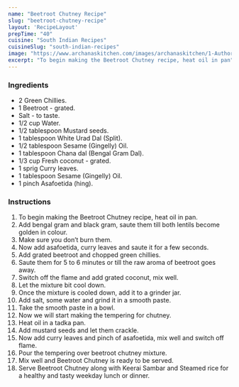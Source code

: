 ---
name: "Beetroot Chutney Recipe"
slug: "beetroot-chutney-recipe"
layout: 'RecipeLayout'
prepTime: "40"
cuisine: "South Indian Recipes"
cuisineSlug: "south-indian-recipes"
image: "https://www.archanaskitchen.com/images/archanaskitchen/1-Author/Pooja_Thakur/Beetroot_chutney.jpg"
excerpt: "To begin making the Beetroot Chutney recipe, heat oil in pan"
---

### Ingredients

- 2 Green Chillies.
- 1 Beetroot - grated.
- Salt - to taste.
- 1/2 cup Water.
- 1/2 tablespoon Mustard seeds.
- 1 tablespoon White Urad Dal (Split).
- 1/2 tablespoon Sesame (Gingelly) Oil.
- 1 tablespoon Chana dal (Bengal Gram Dal).
- 1/3 cup Fresh coconut - grated.
- 1 sprig Curry leaves.
- 1 tablespoon Sesame (Gingelly) Oil.
- 1 pinch Asafoetida (hing).

### Instructions

1. To begin making the Beetroot Chutney recipe, heat oil in pan.
1. Add bengal gram and black gram, saute them till both lentils become golden in colour.
1. Make sure you don’t burn them.
1. Now add asafoetida, curry leaves and saute it for a few seconds.
1. Add grated beetroot and chopped green chillies.
1. Saute them for 5 to 6 minutes or till the raw aroma of beetroot goes away.
1. Switch off the flame and add grated coconut, mix well.
1. Let the mixture bit cool down.
1. Once the mixture is cooled down, add it to a grinder jar.
1. Add salt, some water and grind it in a smooth paste.
1. Take the smooth paste in a bowl.
1. Now we will start making the tempering for chutney.
1. Heat oil in a tadka pan.
1. Add mustard seeds and let them crackle.
1. Now add curry leaves and pinch of asafoetida, mix well and switch off flame.
1. Pour the tempering over beetroot chutney mixture.
1. Mix well and Beetroot Chutney is ready to be served.
1. Serve Beetroot Chutney along with Keerai Sambar and Steamed rice for a healthy and tasty weekday lunch or dinner.
